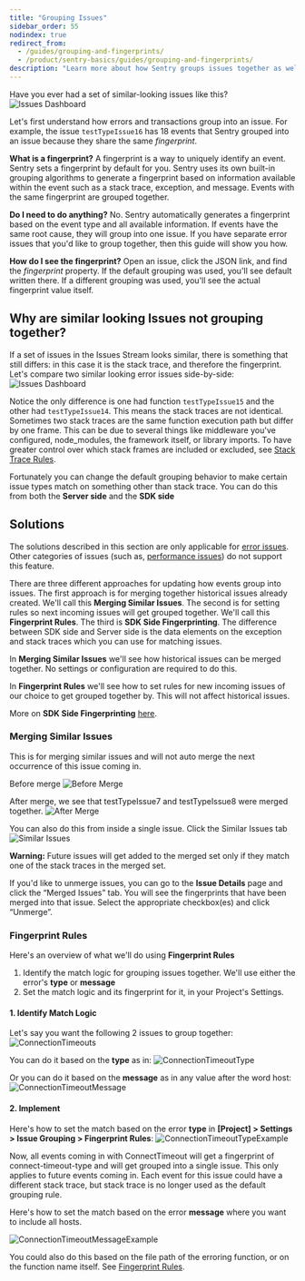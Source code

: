 ```yaml
---
title: "Grouping Issues"
sidebar_order: 55
nodindex: true
redirect_from:
  - /guides/grouping-and-fingerprints/
  - /product/sentry-basics/guides/grouping-and-fingerprints/
description: "Learn more about how Sentry groups issues together as well as different approaches for updating how events group into issues."
---
```


Have you ever had a set of similar-looking issues like this?
![Issues Dashboard](issues-dashboard.png)

Let's first understand how errors and transactions group into an issue. For example, the issue `testTypeIssue16` has 18 events that Sentry grouped into an issue because they share the same _fingerprint_.

**What is a fingerprint?**
A fingerprint is a way to uniquely identify an event. Sentry sets a fingerprint by default for you. Sentry uses its own built-in grouping algorithms to generate a fingerprint based on information available within the event such as a stack trace, exception, and message. Events with the same fingerprint are grouped together.

**Do I need to do anything?** No. Sentry automatically generates a fingerprint based on the event type and all available information. If events have the same root cause, they will group into one issue. If you have separate error issues that you'd like to group together, then this guide will show you how.

**How do I see the fingerprint?** Open an issue, click the JSON link, and find the _fingerprint_ property. If the default grouping was used, you'll see default written there. If a different grouping was used, you'll see the actual fingerprint value itself.

## Why are similar looking Issues not grouping together?

If a set of issues in the Issues Stream looks similar, there is something that still differs: in this case it is the stack trace, and therefore the fingerprint. Let's compare two similar looking error issues side-by-side:
![Issues Dashboard](issue-stacktraces-comparison.png)

Notice the only difference is one had function `testTypeIssue15` and the other had `testTypeIssue14`. This means the stack traces are not identical.
Sometimes two stack traces are the same function execution path but differ by one frame. This can be due to several things like middleware you've configured, node_modules, the framework itself, or library imports. To have greater control over which stack frames are included or excluded, see [Stack Trace Rules](/product/data-management-settings/event-grouping/stack-trace-rules/).

<Note>

Fortunately you can change the default grouping behavior to make certain issue types match on something other than stack trace. You can do this from both the **Server side** and the **SDK side**

</Note>

## Solutions

<Note>

The solutions described in this section are only applicable for [error issues](/product/issues/issue-details/error-issues/). Other categories of issues (such as, [performance issues](/product/issues/issue-details/performance-issues/)) do not support this feature.

</Note>

There are three different approaches for updating how events group into issues. The first approach is for merging together historical issues already created. We'll call this **Merging Similar Issues**. The second is for setting rules so next incoming issues will get grouped together. We'll call this **Fingerprint Rules**. The third is **SDK Side Fingerprinting**. The difference between SDK side and Server side is the data elements on the exception and stack traces which you can use for matching issues.

In **Merging Similar Issues** we'll see how historical issues can be merged together. No settings or configuration are required to do this.

In **Fingerprint Rules** we'll see how to set rules for new incoming issues of our choice to get grouped together by. This will not affect historical issues.

More on **SDK Side Fingerprinting** [here](/platform-redirect/?next=/usage/sdk-fingerprinting/).

### Merging Similar Issues

This is for merging similar issues and will not auto merge the next occurrence of this issue coming in.

Before merge
![Before Merge](before-merge-1.png)

After merge, we see that testTypeIssue7 and testTypeIssue8 were merged together.
![After Merge](after-merge-1.png)

You can also do this from inside a single issue. Click the Similar Issues tab
![Similar Issues](similar-issues-1.png)

**Warning:** Future issues will get added to the merged set only if they match one of the stack traces in the merged set.

If you'd like to unmerge issues, you can go to the **Issue Details** page and click the “Merged Issues” tab. You will see the fingerprints that have been merged into that issue. Select the appropriate checkbox(es) and click “Unmerge”.

### Fingerprint Rules

Here's an overview of what we'll do using **Fingerprint Rules**

1. Identify the match logic for grouping issues together. We'll use either the error's **type** or **message**
2. Set the match logic and its fingerprint for it, in your Project's Settings.

#### 1. Identify Match Logic

Let's say you want the following 2 issues to group together:
![ConnectionTimeouts](connection-timeouts-2.png)

You can do it based on the **type** as in:
![ConnectionTimeoutType](connection-timeout-type.png)

Or you can do it based on the **message** as in any value after the word host:
![ConnectionTimeoutMessage](connection-timeout-message.png)

#### 2. Implement

Here's how to set the match based on the error **type** in **[Project] > Settings > Issue Grouping > Fingerprint Rules**:
![ConnectionTimeoutTypeExample](connection-timeout-type-example.png)

Now, all events coming in with ConnectTimeout will get a fingerprint of connect-timeout-type and will get grouped into a single issue. This only applies to future events coming in. Each event for this issue could have a different stack trace, but stack trace is no longer used as the default grouping rule.

Here's how to set the match based on the error **message** where you want to include all hosts.

![ConnectionTimeoutMessageExample](connection-timeout-message-example.png)

You could also do this based on the file path of the erroring function, or on the function name itself. See [Fingerprint Rules](/platform-redirect/?next=/usage/sdk-fingerprinting/).
